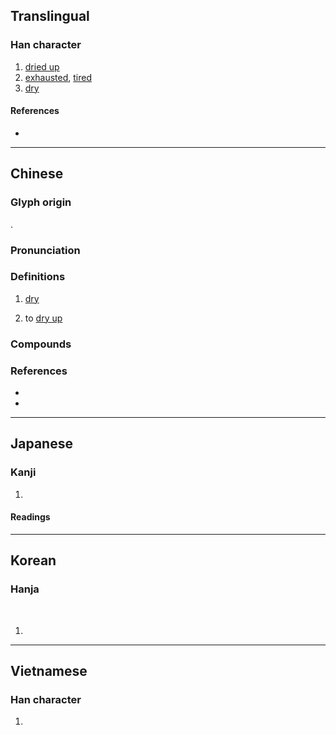 {{also|凅}}
{{character info}}
==Translingual==

===Han character===
{{Han char|rn=85|rad=水|as=08|sn=11|four=36100|canj=EWJR|ids=⿰氵固}}

# [[dried up]]
# [[exhausted]], [[tired]]
# [[dry]]

====References====
* {{Han ref|kx=0628.190|dkj=17601|dj=1030.100|hdz=31650.020|uh=6DB8|ud=28088|bh=B255|bd=45653}}

----

==Chinese==
{{zh-forms|alt=沍,𤃯-historical variant}}

===Glyph origin===
{{Han etym}}
{{Han compound|水|alt1=氵|固|c1=s|c2=p|t1=water|ls=psc}}.

===Pronunciation===
{{zh-pron
|m=hé
|m-s=
|c=kok3,hok6
|c-t=
|g=
|h=pfs=
|j=
|md=
|mn=khok
|mn-t=hoh8/hag4/ko2
|mn-t_note=ko2 - vernacular (俗)
|w=
|x=
|mc=y
|oc=y
|cat=a
}}

===Definitions===
{{zh-hanzi}}

# {{lb|zh|of bodies of water}} [[dry]]
# {{lb|zh|of bodies of water}} to [[dry up]]

===Compounds===
{{zh-der|乾涸|枯涸|枯魚涸轍|河涸海乾|涸乾|涸漁|涸澤而漁|涸轍之枯|涸轍之魚|涸轍之鮒|涸轍枯魚|涸轍窮魚|涸轍窮鱗|涸陰|涸鮒|涸鱗濡沫|濡沫涸轍}}

===References===
* {{R:twedu|A02232}}
* {{R:yue:Hanzi}}

----

==Japanese==

===Kanji===
{{ja-kanji|grade=|rs=水08}}

# {{rfdef|ja|sort=水08}}

====Readings====
{{ja-readings
|goon=がく
|kanon=かく
|kanyoon=こ
|kun=か-れる, か-らす, こお-る
}}

----

==Korean==

===Hanja===
{{ko-hanja|후}}<br>{{ko-hanja|학}}

# {{rfdef|ko|sort=水08}}

----

==Vietnamese==

===Han character===
{{vi-readings|rs=水08|reading=hạt}}

# {{rfdef|vi|sort=水08}}